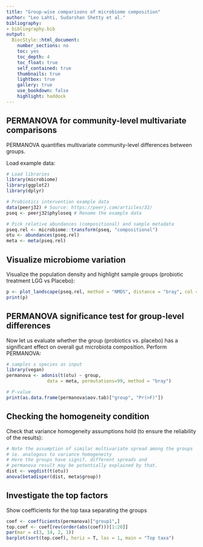 ```yaml
---
title: "Group-wise comparisons of microbiome composition"
author: "Leo Lahti, Sudarshan Shetty et al."
bibliography: 
- bibliography.bib
output:
  BiocStyle::html_document:
    number_sections: no
    toc: yes
    toc_depth: 4
    toc_float: true
    self_contained: true
    thumbnails: true
    lightbox: true
    gallery: true
    use_bookdown: false
    highlight: haddock    
---
```

<!--
  %\VignetteEngine{knitr::rmarkdown}
  %\VignetteIndexEntry{microbiome tutorial - comparisons}
  %\usepackage[utf8]{inputenc}
  %\VignetteEncoding{UTF-8}  
-->


## PERMANOVA for community-level multivariate comparisons

PERMANOVA quantifies multivariate community-level differences between
groups.


Load example data:

```r
# Load libraries
library(microbiome)
library(ggplot2)
library(dplyr)

# Probiotics intervention example data 
data(peerj32) # Source: https://peerj.com/articles/32/
pseq <- peerj32$phyloseq # Rename the example data

# Pick relative abundances (compositional) and sample metadata 
pseq.rel <- microbiome::transform(pseq, "compositional")
otu <- abundances(pseq.rel)
meta <- meta(pseq.rel)
```


## Visualize microbiome variation

Visualize the population density and highlight sample groups (probiotic treatment LGG  vs Placebo):

```r
p <- plot_landscape(pseq.rel, method = "NMDS", distance = "bray", col = "group", size = 3)
print(p)
```


## PERMANOVA significance test for group-level differences

Now let us evaluate whether the group (probiotics vs. placebo) has a
significant effect on overall gut microbiota composition. Perform PERMANOVA: 

```r
# samples x species as input
library(vegan)
permanova <- adonis(t(otu) ~ group,
               data = meta, permutations=99, method = "bray")

# P-value
print(as.data.frame(permanova$aov.tab)["group", "Pr(>F)"])
```


## Checking the homogeneity condition

Check that variance homogeneity assumptions hold (to ensure the reliability of the results):


```r
# Note the assumption of similar multivariate spread among the groups
# ie. analogous to variance homogeneity
# Here the groups have signif. different spreads and
# permanova result may be potentially explained by that.
dist <- vegdist(t(otu))
anova(betadisper(dist, meta$group))
```

## Investigate the top factors

Show coefficients for the top taxa separating the groups

```r
coef <- coefficients(permanova)["group1",]
top.coef <- coef[rev(order(abs(coef)))[1:20]]
par(mar = c(3, 14, 2, 1))
barplot(sort(top.coef), horiz = T, las = 1, main = "Top taxa")
```

